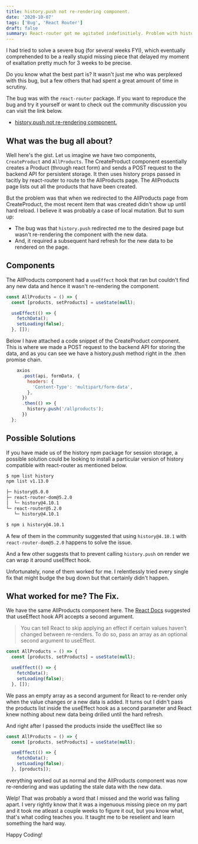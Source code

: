 ```yaml
---
title: history.push not re-rendering component.
date: '2020-10-07'
tags: ['Bug', 'React Router']
draft: false
summary: React-router got me agitated indefinitiely. Problem with history and react-router versioning.
---
```


I had tried to solve a severe bug (for several weeks FYI), which eventually comprehended to be a really stupid missing piece that delayed my moment of exaltation pretty much for 3 weeks to be precise.

Do you know what the best part is? It wasn't just me who was perplexed with this bug, but a few others that had spent a great amount of time in scrutiny.

The bug was with the `react-router` package. If you want to reproduce the bug and try it yourself or want to check out the community discussion you can visit the link below.

- [history.push not re-rendering component.](https://github.com/ReactTraining/react-router/issues/7415)

## What was the bug all about?

Well here's the gist. Let us imagine we have two components, `CreateProduct` and `AllProducts`. The CreateProduct component essentially creates a Product (through react form) and sends a POST request to the backend API for persistent storage. It then uses history props passed in tacitly by react-router to route to the AllProducts page. The AllProducts page lists out all the products that have been created.

But the problem was that when we redirected to the AllProducts page from CreateProduct, the most recent item that was created didn't show up until hard reload. I believe it was probably a case of local mutation. But to sum up:

- The bug was that `history.push` redirected me to the desired page but wasn't re-rendering the component with the new data.
- And, it required a subsequent hard refresh for the new data to be rendered on the page.

## Components

The AllProducts component had a `useEffect` hook that ran but couldn't find any new data and hence it wasn't re-rendering the component.

```javascript
const AllProducts = () => {
  const [products, setProducts] = useState(null);

  useEffect(() => {
    fetchData();
    setLoading(false);
  }, []);
```

Below I have attached a code snippet of the CreateProduct component. This is where we made a POST request to the backend API for storing the data, and as you can see we have a history.push method right in the .then promise chain.

```javascript
    axios
      .post(api, formData, {
        headers: {
          'Content-Type': 'multipart/form-data',
        },
      })
      .then(() => {
        history.push('/allproducts');
      })
  };

```

## Possible Solutions

If you have made us of the history npm package for session storage, a possible solution could be looking to install a particular version of history compatible with react-router as mentioned below.

```bash
$ npm list history
npm list v1.13.0

├─ history@5.0.0
├─ react-router-dom@5.2.0
│  └─ history@4.10.1
└─ react-router@5.2.0
   └─ history@4.10.1

$ npm i history@4.10.1
```

A few of them in the community suggested that using `history@4.10.1` with `react-router-dom@5.2.0` happens to solve the issue.

And a few other suggests that to prevent calling `history.push` on render we can wrap it around useEffect hook.

Unfortunately, none of them worked for me. I relentlessly tried every single fix that might budge the bug down but that certainly didn't happen.

## What worked for me? The Fix.

We have the same AllProducts component here. The [React Docs](https://reactjs.org/docs/hooks-effect.html) suggested that useEffect hook API accepts a second argument.

> You can tell React to skip applying an effect if certain values haven’t changed between re-renders. To do so, pass an array as an optional second argument to useEffect.

```javascript
const AllProducts = () => {
  const [products, setProducts] = useState(null);

  useEffect(() => {
    fetchData();
    setLoading(false);
  }, []);
```

We pass an empty array as a second argument for React to re-render only when the value changes or a new data is added. It turns out I didn't pass the products list inside the useEffect hook as a second parameter and React knew nothing about new data being drilled until the hard refresh.

And right after I passed the products inside the useEffect like so

```javascript
const AllProducts = () => {
  const [products, setProducts] = useState(null);

  useEffect(() => {
    fetchData();
    setLoading(false);
  }, [products]);
```

everything worked out as normal and the AllProducts component was now re-rendering and was updating the stale data with the new data.

Welp! That was probably a word that I missed and the world was falling apart. I very rightly know that it was a ingenuous missing piece on my part and it took me atleast a couple weeks to figure it out, but you know what, that's what coding teaches you. It taught me to be reselient and learn something the hard way.

Happy Coding!
